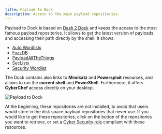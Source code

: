 ```yaml
---
title: Payload to Dock
description: Access to the main payload repositories.
---
```


Payload to Dock is based on [Dash 2 Dock](https://github.com/micheleg/dash-to-dock) and keeps the access to the most famous payload repositories. It allows to get the latest version of payloads and accessing their path directly by the shell. It shows:
* [Auto Wordlists](https://github.com/carlospolop/Auto_Wordlists)
* [FuzzDB](https://github.com/fuzzdb-project/fuzzdb)
* [PayloadAllTheThings](https://github.com/swisskyrepo/PayloadsAllTheThings)
* [SecLists](https://github.com/danielmiessler/SecLists)
* [Security Wordlist](https://github.com/DragonJAR/Security-Wordlist)

The Dock contains also links to **Mimikatz** and **Powersploit** resources, and allows to run the **current shell** and **PowerShell**. Furthermore, it offers **CyberChef** access directly on your desktop.

![Payload to Dock](@assets/images/payload-dock.png)

At the beginning, these repositories are not installed, to avoid that users would store in the disk space payload repositories that never use. If you would like to get these repositories, click on the button of the repositories you want to retrieve, or set a [Cyber Security role](/en/resources/athena-welcome/#cyber-security-roles) compliant with these resources.